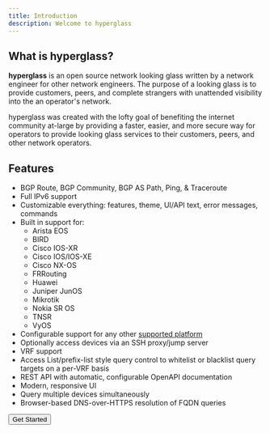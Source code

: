 ```yaml
---
title: Introduction
description: Welcome to hyperglass
---
```



## What is hyperglass?

**hyperglass** is an open source network looking glass written by a network engineer for other network engineers. The purpose of a looking glass is to provide customers, peers, and complete strangers with unattended visibility into the an operator's network.

hyperglass was created with the lofty goal of benefiting the internet community at-large by providing a faster, easier, and more secure way for operators to provide looking glass services to their customers, peers, and other network operators.

## Features

- BGP Route, BGP Community, BGP AS Path, Ping, & Traceroute
- Full IPv6 support
- Customizable everything: features, theme, UI/API text, error messages, commands
- Built in support for:
  - Arista EOS
  - BIRD
  - Cisco IOS-XR
  - Cisco IOS/IOS-XE
  - Cisco NX-OS
  - FRRouting
  - Huawei
  - Juniper JunOS
  - Mikrotik
  - Nokia SR OS
  - TNSR
  - VyOS
- Configurable support for any other [supported platform](platforms.mdx)
- Optionally access devices via an SSH proxy/jump server
- VRF support
- Access List/prefix-list style query control to whitelist or blacklist query targets on a per-VRF basis
- REST API with automatic, configurable OpenAPI documentation
- Modern, responsive UI
- Query multiple devices simultaneously
- Browser-based DNS-over-HTTPS resolution of FQDN queries

<Link href="/installation">
  <Button>Get Started</Button>
</Link>
